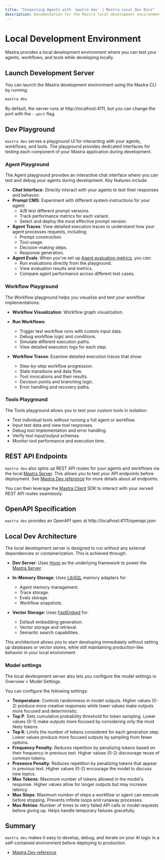 ```yaml
---
title: "Inspecting Agents with `mastra dev` | Mastra Local Dev Docs"
description: Documentation for the Mastra local development environment for Mastra applications.
---
```


# Local Development Environment

Mastra provides a local development environment where you can test your agents, workflows, and tools while developing locally.

<YouTube id="spGlcTEjuXY" />

## Launch Development Server

You can launch the Mastra development environment using the Mastra CLI by running:

```bash
mastra dev
```

By default, the server runs at http://localhost:4111, but you can change the port with the `--port` flag.

## Dev Playground

`mastra dev` serves a playground UI for interacting with your agents, workflows, and tools. The playground provides dedicated interfaces for testing each component of your Mastra application during development.

### Agent Playground

The Agent playground provides an interactive chat interface where you can test and debug your agents during development. Key features include:

- **Chat Interface**: Directly interact with your agents to test their responses and behavior.
- **Prompt CMS**: Experiment with different system instructions for your agent:
  - A/B test different prompt versions.
  - Track performance metrics for each variant.
  - Select and deploy the most effective prompt version.
- **Agent Traces**: View detailed execution traces to understand how your agent processes requests, including:
  - Prompt construction.
  - Tool usage.
  - Decision-making steps.
  - Response generation.
- **Agent Evals**: When you've set up [Agent evaluation metrics](/docs/evals/overview), you can:
  - Run evaluations directly from the playground.
  - View evaluation results and metrics.
  - Compare agent performance across different test cases.

### Workflow Playground

The Workflow playground helps you visualize and test your workflow implementations:

- **Workflow Visualization**: Workflow graph visualization.

- **Run Workflows**:
  - Trigger test workflow runs with custom input data.
  - Debug workflow logic and conditions.
  - Simulate different execution paths.
  - View detailed execution logs for each step.

- **Workflow Traces**: Examine detailed execution traces that show:
  - Step-by-step workflow progression.
  - State transitions and data flow.
  - Tool invocations and their results.
  - Decision points and branching logic.
  - Error handling and recovery paths.

### Tools Playground

The Tools playground allows you to test your custom tools in isolation:

- Test individual tools without running a full agent or workflow.
- Input test data and view tool responses.
- Debug tool implementation and error handling.
- Verify tool input/output schemas.
- Monitor tool performance and execution time.

## REST API Endpoints

`mastra dev` also spins up REST API routes for your agents and workflows via the local [Mastra Server](/docs/deployment/server). This allows you to test your API endpoints before deployment. See [Mastra Dev reference](/reference/cli/dev#routes) for more details about all endpoints.

You can then leverage the [Mastra Client](/docs/deployment/client) SDK to interact with your served REST API routes seamlessly.

## OpenAPI Specification

`mastra dev` provides an OpenAPI spec at http://localhost:4111/openapi.json

## Local Dev Architecture

The local development server is designed to run without any external dependencies or containerization. This is achieved through:

- **Dev Server**: Uses [Hono](https://hono.dev) as the underlying framework to power the [Mastra Server](/docs/deployment/server).

- **In-Memory Storage**: Uses [LibSQL](https://libsql.org/) memory adapters for:
  - Agent memory management.
  - Trace storage.
  - Evals storage.
  - Workflow snapshots.

- **Vector Storage**: Uses [FastEmbed](https://github.com/qdrant/fastembed) for:
  - Default embedding generation.
  - Vector storage and retrieval.
  - Semantic search capabilities.

This architecture allows you to start developing immediately without setting up databases or vector stores, while still maintaining production-like behavior in your local environment.

### Model settings 

The local devleopment server also lets you configure the model settings in Overview > Model Settings. 

You can configure the following settings:

- **Temperature**: Controls randomness in model outputs. Higher values (0-2) produce more creative responses while lower values make outputs more focused and deterministic.
- **Top P**: Sets cumulative probability threshold for token sampling. Lower values (0-1) make outputs more focused by considering only the most likely tokens.
- **Top K**: Limits the number of tokens considered for each generation step. Lower values produce more focused outputs by sampling from fewer options.
- **Frequency Penalty**: Reduces repetition by penalizing tokens based on their frequency in previous text. Higher values (0-2) discourage reuse of common tokens.
- **Presence Penalty**: Reduces repetition by penalizing tokens that appear in previous text. Higher values (0-2) encourage the model to discuss new topics.
- **Max Tokens**: Maximum number of tokens allowed in the model's response. Higher values allow for longer outputs but may increase latency.
- **Max Steps**: Maximum number of steps a workflow or agent can execute before stopping. Prevents infinite loops and runaway processes.
- **Max Retries**: Number of times to retry failed API calls or model requests before giving up. Helps handle temporary failures gracefully.


## Summary

`mastra dev` makes it easy to develop, debug, and iterate on your AI logic in a self-contained environment before deploying to production.

- [Mastra Dev reference](../../reference/cli/dev.mdx)
